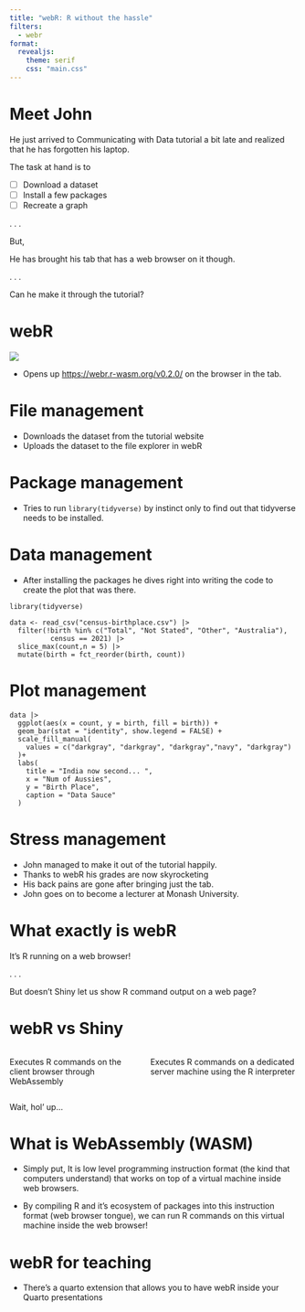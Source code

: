 ```yaml
---
title: "webR: R without the hassle"
filters:
  - webr
format:
  revealjs:
    theme: serif
    css: "main.css"
---
```


# Meet John

He just arrived to Communicating with Data tutorial a bit late and realized that he has forgotten his laptop.

The task at hand is to 

- [ ] Download a dataset
- [ ] Install a few packages
- [ ] Recreate a graph

. . .

But,

He has brought his tab that has a web browser on it though. 

. . .

Can he make it through the tutorial?

# webR

![](https://imgflip.com/i/7y6fxa)

* Opens up [https://webr.r-wasm.org/v0.2.0/](https://webr.r-wasm.org/v0.2.0/) on the browser in the tab.

# File management

* Downloads the dataset from the tutorial website
* Uploads the dataset to the file explorer in webR

# Package management

* Tries to run `library(tidyverse)` by instinct only to find out that tidyverse needs to be installed.

# Data management

* After installing the packages he dives right into writing the code to create the plot that was there.

```
library(tidyverse)

data <- read_csv("census-birthplace.csv") |>
  filter(!birth %in% c("Total", "Not Stated", "Other", "Australia"), 
          census == 2021) |>
  slice_max(count,n = 5) |>
  mutate(birth = fct_reorder(birth, count))
```

# Plot management

```
data |>
  ggplot(aes(x = count, y = birth, fill = birth)) +
  geom_bar(stat = "identity", show.legend = FALSE) +
  scale_fill_manual(
    values = c("darkgray", "darkgray", "darkgray","navy", "darkgray")
  )+
  labs(
    title = "India now second... ", 
    x = "Num of Aussies",
    y = "Birth Place",
    caption = "Data Sauce"
  )
```

# Stress management

* John managed to make it out of the tutorial happily.
* Thanks to webR his grades are now skyrocketing
* His back pains are gone after bringing just the tab.
* John goes on to become a lecturer at Monash University.

# What exactly is webR

It’s R running on a web browser!

. . .

But doesn’t Shiny let us show R command output on a web page?

# webR vs Shiny

:::: {.columns}

::: {.column}
Executes R commands on the client browser through WebAssembly
:::

::: {.column}
Executes R commands on a dedicated server machine using the R interpreter 
:::

::::

Wait, hol' up... 

# What is WebAssembly (WASM)

* Simply put, It is low level programming instruction format (the kind that computers understand) that works on top of a virtual machine inside web browsers. 

* By compiling R and it's ecosystem of packages into this instruction format (web browser tongue), we can run R commands on this virtual machine inside the web browser!

# webR for teaching

* There's a quarto extension that allows you to have webR inside your Quarto presentations


